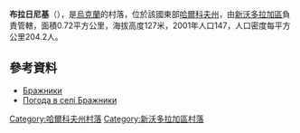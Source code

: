 {{coord|49|39|2|N|35|53|20|E|scale:100000_region:UA|display=title}}

'''布拉日尼基'''（{{lang-uk|Бражники}}），是[[烏克蘭|烏克蘭]]的村落，位於該國東部[[哈爾科夫州|哈爾科夫州]]，由[[新沃多拉加區|新沃多拉加區]]負責管轄，面積0.72平方公里，海拔高度127米，2001年人口147，人口密度每平方公里204.2人。

==參考資料==
* [http://w1.c1.rada.gov.ua/pls/z7502/A005?rdat1=09.01.2009&rf7571=33793 Бражники]{{dead link|date=2018年2月 |bot=InternetArchiveBot |fix-attempted=yes }}
* [http://weather.in.ua/ua/har'kovskaja/1956 Погода в селі Бражники] {{Wayback|url=http://weather.in.ua/ua/har'kovskaja/1956 |date=20160323025149 }}

{{DEFAULTSORT:Бражники}}
[[Category:哈爾科夫州村落|Category:哈爾科夫州村落]]
[[Category:新沃多拉加區村落|Category:新沃多拉加區村落]]


{{Kharkiv-geo-stub}}